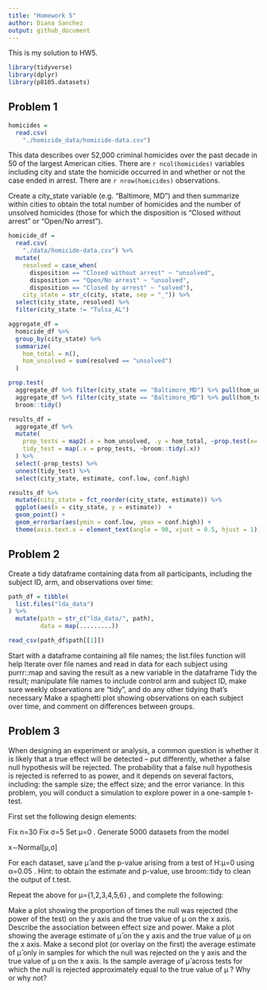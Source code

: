```yaml
---
title: "Homework 5"
author: Diana Sanchez
output: github_document
---
```


This is my solution to HW5.

```r
library(tidyverse)
library(dplyr)
library(p8105.datasets)
```


## Problem 1

```r
homicides =
  read.csv(
    "./homicide_data/homicide-data.csv")
```

This data describes over 52,000 criminal homicides over the past decade in 50 of the largest American cities. There are `r ncol(homicides)` variables including city and state the homicide occurred in and whether or not the case ended in arrest. There are `r nrow(homicides)` observations.

Create a city_state variable (e.g. “Baltimore, MD”) and then summarize within cities to obtain the total number of homicides and the number of unsolved homicides (those for which the disposition is “Closed without arrest” or “Open/No arrest”).

```r
homicide_df =
  read.csv(
    "./data/homicide-data.csv") %>%
  mutate(
    resolved = case_when(
      disposition == "Closed without arrest" ~ "unsolved",
      disposition == "Open/No arrest" ~ "unsolved",
      disposition == "Closed by arrest" ~ "solved"),
    city_state = str_c(city, state, sep = "_")) %>%
  select(city_state, resolved) %>%
  filter(city_state != "Tulsa_AL") 

aggregate_df =
  homicide_df %>%
  group_by(city_state) %>%
  summarize(
    hom_total = n(),
    hom_unsolved = sum(resolved == "unsolved")
  )

prop.test(
  aggregate_df %>% filter(city_state == "Baltimore_MD") %>% pull(hom_unsolved),
  aggregate_df %>% filter(city_state == "Baltimore_MD") %>% pull(hom_total)) %>%
  broom::tidy()

results_df = 
  aggregate_df %>%
  mutate(
    prop_tests = map2(.x = hom_unsolved, .y = hom_total, ~prop.test(x= .x, n= .y)),
    tidy_test = map(.x = prop_tests, ~broom::tidy(.x))
  ) %>%
  select(-prop_tests) %>%
  unnest(tidy_test) %>%
  select(city_state, estimate, conf.low, conf.high)

results_df %>%
  mutate(city_state = fct_reorder(city_state, estimate)) %>%
  ggplot(aes(x = city_state, y = estimate))  +
  geom_point() +
  geom_errorbar(aes(ymin = conf.low, ymax = conf.high)) +
  theme(axis.text.x = element_text(angle = 90, vjust = 0.5, hjust = 1))
```


## Problem 2
Create a tidy dataframe containing data from all participants, including the subject ID, arm, and observations over time:

```r
path_df = tibble(
  list.files("lda_data")
) %>%
  mutate(path = str_c("lda_data/", path),
         data = map(.........))

read_csv(path_df$path[[1]])
```


Start with a dataframe containing all file names; the list.files function will help
Iterate over file names and read in data for each subject using purrr::map and saving the result as a new variable in the dataframe
Tidy the result; manipulate file names to include control arm and subject ID, make sure weekly observations are “tidy”, and do any other tidying that’s necessary
Make a spaghetti plot showing observations on each subject over time, and comment on differences between groups.



## Problem 3

When designing an experiment or analysis, a common question is whether it is likely that a true effect will be detected – put differently, whether a false null hypothesis will be rejected. The probability that a false null hypothesis is rejected is referred to as power, and it depends on several factors, including: the sample size; the effect size; and the error variance. In this problem, you will conduct a simulation to explore power in a one-sample t-test.

First set the following design elements:

Fix n=30
Fix σ=5
Set μ=0
. Generate 5000 datasets from the model

x∼Normal[μ,σ]

For each dataset, save μ̂
 and the p-value arising from a test of H:μ=0
 using α=0.05
. Hint: to obtain the estimate and p-value, use broom::tidy to clean the output of t.test.

Repeat the above for μ={1,2,3,4,5,6}
, and complete the following:

Make a plot showing the proportion of times the null was rejected (the power of the test) on the y axis and the true value of μ
 on the x axis. Describe the association between effect size and power.
Make a plot showing the average estimate of μ̂
 on the y axis and the true value of μ
 on the x axis. Make a second plot (or overlay on the first) the average estimate of μ̂
 only in samples for which the null was rejected on the y axis and the true value of μ
 on the x axis. Is the sample average of μ̂
 across tests for which the null is rejected approximately equal to the true value of μ
? Why or why not?
